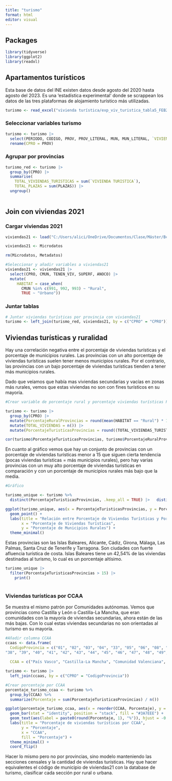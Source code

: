 ```yaml
---
title: "turismo"
format: html
editor: visual
---
```


## Packages

```r

library(tidyverse)
library(ggplot2)
library(readxl)

```

## Apartamentos turísticos

Esta base de datos del INE existen datos desde agosto del 2020 hasta agosto del 2023. Es una 'estadística experimental' donde se scrappean los datos de las tres plataformas de alojamiento turístico más utilizadas.

```r
turismo <- read_excel("vivienda turística/exp_viv_turistica_tabla5_FEB2021.xlsx", sheet = 3)

```

### Seleccionar variables turismo

```r
turismo <- turismo |> 
  select(PERIODO, CODIGO, PROV, PROV_LITERAL, MUN, MUN_LITERAL, `VIVIENDA TURISTICA`, PLAZAS, `PORCENTAJE VIVIENDA TURISTICA`) |> 
  rename(CPRO = PROV)
```

### Agrupar por provincias

```r

turismo_red <- turismo |> 
  group_by(CPRO) |> 
  summarise(
    TOTAL_VIVIENDAS_TURISTICAS = sum(`VIVIENDA TURISTICA`),
    TOTAL_PLAZAS = sum(PLAZAS)) |> 
  ungroup()
  
```

## Join con viviendas 2021
### Cargar viviendas 2021

```r

viviendas21 <- load("C:/Users/alici/OneDrive/Documentos/Clase/Máster/Bcol/Microdatos2021/Viviendas/R/CensoViviendas_2021.RData")

viviendas21 <- Microdatos

rm(Microdatos, Metadatos)

#Seleccionar y añadir variables a viviendas21
viviendas21 <- viviendas21 |> 
  select(CPRO, CMUN, TENEN_VIV, SUPERF, ANOCO) |> 
  mutate(
     HABITAT = case_when(
       CMUN %in% c(991, 992, 993) ~ "Rural",
       TRUE ~ "Urbano"))

```

### Juntar tablas

```r
# Juntar viviendas turísticas por provincia con viviendas21
turismo <- left_join(turismo_red, viviendas21, by = c("CPRO" = "CPRO"))

```

## Viviendas turísticas y ruralidad

Hay una correlación negativa entre el porcentaje de viviendas turísticas y el porcentaje de municipios rurales. Las provincias con un alto porcentaje de viviendas turísticas suelen tener menos municipios rurales. Por el contrario, las provincias con un bajo porcentaje de viviendas turísticas tienden a tener más municipios rurales.

Dado que veíamos que había mas viviendas secundarias y vacías en zonas más rurales, vemos que estas viviendas no son con fines turísticos en su mayoría.

```r
#Crear variable de porcentaje rural y porcentaje viviendas turísticas POR PROVINCIAS

turismo <- turismo |> 
  group_by(CPRO) |> 
  mutate(PorcentajeRuralProvincias = round(mean(HABITAT == "Rural") * 100, 2)) |> 
  mutate(TOTAL_VIVIENDAS = n()) |> 
  mutate(PorcentajeTuristicasProvincias = round((TOTAL_VIVIENDAS_TURISTICAS/TOTAL_VIVIENDAS)*100, 2))

cor(turismo$PorcentajeTuristicasProvincias, turismo$PorcentajeRuralProvincias, method = "pearson")

```
En cuanto al gráfico vemos que hay un conjunto de provincias con un porcentaje de viviendas turísticas menor a 15 que siguen cierta tendencia (pocas viviendas turísticas = más municipios rurales), pero hay varias provincias con un muy alto porcentaje de viviendas turísticas en comparación y con un porcentaje de municipios rurales más bajo que la media.
```r
#Gráfico

turismo_unique <- turismo %>%
  distinct(PorcentajeTuristicasProvincias, .keep_all = TRUE) |>   distinct(PorcentajeRuralProvincias, .keep_all = TRUE)

ggplot(turismo_unique, aes(x = PorcentajeTuristicasProvincias, y = PorcentajeRuralProvincias)) +
  geom_point() +  
  labs(title = "Relación entre Porcentaje de Viviendas Turísticas y Porcentaje de Municipios Rurales por Provincia", 
       x = "Porcentaje de Viviendas Turísticas",
       y = "Porcentaje de Municipios Rurales") +  
  theme_minimal() 
```

Estas provincias son las Islas Baleares, Alicante, Cádiz, Girona, Málaga, Las Palmas, Santa Cruz de Tenerife y Tarragona. Son ciudades con fuerte afluencia turística de costa. Islas Baleares tiene un 42,54% de las viviendas destinadas al turismo, lo cual es un porcentaje altísimo.
```r
turismo_unique |> 
  filter(PorcentajeTuristicasProvincias > 15) |> 
    print()
  
```

### Viviendas turísticas por CCAA

Se muestra el mismo patrón por Comunidades autónomas. Vemos que provincias como Castilla y León o Castilla-La Mancha, que eran comunidades con la mayoría de viviendas secundarias, ahora están de las más bajas. Con lo cual estas viviendas secundarias no son orientadas al turismo en su mayoría.   

```r

#Añadir columna CCAA
ccaas <- data.frame(
  CodigoProvincia = c("01", "02", "03", "04", "33", "05", "06", "08", "09", "10", "11", "39", "12", "13", "14", "16", "17", "18", "19", "20", "21", "22", "23", "07", "24", "15", "35", "25", "26", "27", "28", "29", "30", "31", "32", "34", "36", "37",
"38", "39", "40", "41", "42", "43", "44", "45", "46", "47", "48", "49", "50", "51", "52"),
  
  CCAA = c("País Vasco", "Castilla-La Mancha", "Comunidad Valenciana", "Andalucía", "Asturias", "Castilla y León", "Extremadura", "Cataluña", "Castilla y León", "Extremadura", "Andalucía", "Cantabria", "Comunidad Valenciana", "Castilla-La Mancha", "Andalucía", "Castilla-La Mancha", "Cataluña", "Andalucía", "Castilla-La Mancha", "País Vasco", "Andalucía", "Aragón", "Andalucía", "Islas Baleares", "Castilla y León", "Galicia", "Canarias", "Cataluña", "La Rioja", "Galicia", "Comunidad de Madrid", "Andalucía", "Comunidad de Murcia", "Comunidad Foral de Navarra", "Galicia", "Castilla y León", "Galicia", "Castilla y León", "Canarias", "Cantabria", "Castilla y León", "Andalucía", "Castilla y León", "Cataluña", "Aragón", "Castilla-La Mancha", "Comunidad Valenciana", "Castilla y León", "País Vasco", "Castilla y León", "Aragón", "Ceuta", "Melilla"))

turismo <- turismo |> 
  left_join(ccaas, by = c("CPRO" = "CodigoProvincia")) 

#Crear porcentaje por CCAA
porcentaje_turismo_ccaa <- turismo %>%
  group_by(CCAA) %>%
  summarize(Porcentaje = sum(PorcentajeTuristicasProvincias) / n()) 

ggplot(porcentaje_turismo_ccaa, aes(x = reorder(CCAA, Porcentaje), y = Porcentaje, fill = Porcentaje)) +
  geom_bar(stat = "identity", position = "stack", fill = "#3A7EEE") +
  geom_text(aes(label = paste0(round(Porcentaje, 1), "%")), hjust = -0.2, size = 3) +  # Redondear a 1 decimal
  labs(title = "Porcentaje de viviendas turísticas por CCAA",
       y = "Porcentaje",
       x = "CCAA",
       fill = "Porcentaje") +
  theme_minimal() +
  coord_flip()

```

Hacer lo mismo pero no por provincias, sino modelo manteniendo las secciones censales y la cantidad de viviendas turísticas. Hay que hacer equivalentes el código de municipio de viviendas21 con la database de turismo, clasificar cada sección por rural o urbana.